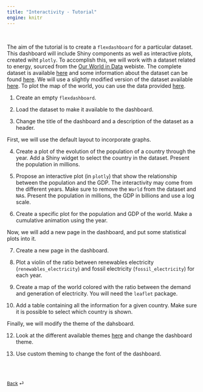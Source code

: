 ```yaml
---
title: "Interactivity - Tutorial"
engine: knitr
---
```


<br>

The aim of the tutorial is to create a `flexdashboard` for a particular dataset. This dashboard will include Shiny components as well as interactive plots, created wiht `plotly`. To accomplish this, we will work with a dataset related to energy, sourced from the [Our World in Data](https://ourworldindata.org/explorers/energy) webiste. The complete dataset is available [here](https://github.com/owid/energy-data) and some information about the dataset can be found [here](https://github.com/rfordatascience/tidytuesday/blob/master/data/2023/2023-06-06/readme.md). We will use a slightly modified version of the dataset available [here](https://github.com/rfordatascience/tidytuesday/blob/master/data/2023/2023-06-06/readme.md). To plot the map of the world, you can use the data provided [here](./ressources/countries.geojson).


1. Create an empty `flexdashboard`.

2. Load the dataset to make it available to the dashboard.

3. Change the title of the dashboard and a description of the dataset as a header.

First, we will use the default layout to incorporate graphs.

4. Create a plot of the evolution of the population of a country through the year. Add a Shiny widget to select the country in the dataset. Present the population in millions. 

5. Propose an interactive plot (in `plotly`) that show the relationship between the population and the GDP. The interactivity may come from the different years. Make sure to remove the `World` from the dataset and `NA`s. Present the population in millions, the GDP in billions and use a log scale. 

6. Create a specific plot for the population and GDP of the world. Make a cumulative animation using the year.

Now, we will add a new page in the dashboard, and put some statistical plots into it.

7. Create a new page in the dashboard.

8. Plot a violin of the ratio between renewables electricity (`renewables_electricity`) and fossil electricity (`fossil_electricity`) for each year.

9. Create a map of the world colored with the ratio between the demand and generation of electricity. You will need the `leaflet` package.

10. Add a table containing all the information for a given country. Make sure it is possible to select which country is shown.


Finally, we will modify the theme of the dahsboard.

12. Look at the different available themes [here](https://bootswatch.com) and change the dashboard theme.

13. Use custom theming to change the font of the dashboard.

<br><br>

::: {style="font-size: 0.875em;"}
[Back](/weeks/week-6.qmd) ⏎
:::